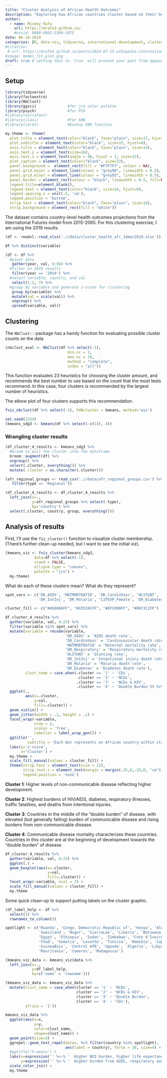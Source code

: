 ```yaml
---
title: "Cluster Analysis of African Health Outcomes"
description: "Exploring how African countries cluster based on their health outcomes"
author:
  - name: Mickey Rafa
    url: https://mrafa3.github.io/
    #orcid: 0000-0002-5300-3075
date: 06-18-2019
categories: [R, data-viz, tidyverse, international-development, cluster-analysis] # self-defined categories
#citation: 
 # url: https://mrafa3.github.io/posts/2024-07-15-wikipedia-international-mens-soccer/ 
#image: model_fit_plot.png
draft: true # setting this to `true` will prevent your post from appearing on your listing page until you're ready!
---
```


## Setup

```r
library(tidyverse)
library(factoextra)
library(NbClust)
library(ggsci)              #for jco color palette
library(psych)              #for PCA
#library(extrafont)
#library(class)             #for kNN
#library(caret)             #backup kNN function

my.theme <- theme(
  plot.title = element_text(color="black", face="plain", size=17, hjust=0), 
  plot.subtitle = element_text(color="black", size=15, hjust=0), 
  axis.title = element_text(color="black", face="plain", size=14), 
  axis.text.y = element_text(size=16), 
  axis.text.x = element_text(angle = 90, hjust = 1, size=13), 
  plot.caption = element_text(color="black", size=13), 
  panel.background =  element_rect(fill = "#F7F7F7", colour = NA), 
  panel.grid.major = element_line(colour = "grey90", linewidth = 0.5),
  panel.grid.minor = element_line(colour = "grey93", linewidth = 0.5),
  panel.border = element_rect(colour = "black", linewidth = 0.5, fill=NA, linetype = 1),
  legend.title=element_blank(), 
  legend.text = element_text(color="black", size=14, hjust=0),
  legend.spacing.x = unit(.5, 'cm'), 
  legend.position = 'bottom',
  strip.text = element_text(color="black", face="plain", size=16),
  strip.background = element_rect(fill = "white"))
```

The dataset contains country-level health outcomes projections from the International Futures model from 2015-2065. For this clustering exercise, I am using the 2019 results.

```r
(df <- readxl::read_xlsx('.//data/cluster_health_afr_14mar2019.xlsx')) 
```

```r
df %>% distinct(variable)
```

```r
(df <- df %>% 
  #pivot data
   gather(year, val, 6:56) %>% 
  #filter on 2019 results
   filter(year == '2019') %>% 
  #select variable, country, and val
   select(1:2, 7) %>% 
  #group by variable and generate z-score for clustering
   group_by(variable) %>% 
   mutate(val = scale(val)) %>% 
   ungroup() %>% 
   spread(variable, val)) 
```

## Clustering

The `NbClust::` package has a handy function for evaluating possible cluster counts on the data

```r
(nbclust_eval <- NbClust(df %>% select(-1), 
                            min.nc = 3,
                            max.nc = 10, 
                            method = "complete",
                            index = "all"))
```
This function evaluates 23 heuristics for choosing the cluster amount, and recommends the best number to use based on the count that the most tests recommend. In this case, four clusters is recommended by the largest number of heuristics.

The elbow plot of four clusters supports this recommendation.

```r
fviz_nbclust(df %>% select(-1), FUNcluster = kmeans, method='wss')
```

```r
set.seed(1234)
(kmeans_sdg3 <- kmeans(df %>% select(-c(1)), 4))
```

### Wrangling cluster results

```r
(df_cluster_4_results <- kmeans_sdg3 %>% 
  #broom to pull the cluster into the dataframe
  broom::augment(df) %>% 
  ungroup() %>% 
  select(.cluster, everything()) %>% 
  mutate(.cluster = as.character(.cluster)))
```

```r
(afr_regional_groups <- read_csv('.//data/afr_regional_groups.csv') %>% 
   filter(type == 'Regional'))
```

```r
(df_cluster_4_results <- df_cluster_4_results %>% 
  left_join(x=.,
            y=afr_regional_groups %>% select(-type),
            by='country') %>% 
  select(.cluster, country, group, everything()))
```

## Analysis of results

First, I'll use the `fiz_cluster()` function to visualize cluster membership. (There's further clean-up needed, but I want to see the initial viz).

```r
(kmeans_viz <- fviz_cluster(kmeans_sdg3, 
             data=df %>% select(-1),
             stand = FALSE, 
             ellipse.type = "convex",
             palette = "jco") + 
  my.theme)
```

What do each of these clusters mean? What do they represent?

```r
spot_vars <- c('DR_AIDS', 'MATMORTRATIO', 'DR_CardioVasc', 'HLSTUNT',
               'DR_IntInj', 'DR_Malaria', 'LIFEXP_Female', 'DR_Diabetes', 'DR_Respiratory')
```

```r
cluster_fill <- c("#868686FF", "#CD534CFF", "#EFC000FF", "#0073C2FF")

df_cluster_4_results %>% 
  gather(variable, val, 4:23) %>% 
  filter(variable %in% spot_vars) %>% 
  mutate(variable = recode(variable,
                           'DR_AIDS' = 'AIDS death rate',
                           'DR_CardioVasc' = 'Cardiovascular death rate',
                           'MATMORTRATIO' = 'Maternal mortality rate',
                           'DR_Respiratory' = 'Respiratory mortality rate', 
                           'HLSTUNT' = 'Stunting rate',
                           'DR_IntInj' = 'Intentional injury death rate', 
                           'DR_Malaria' = 'Malaria death rate', 
                           'DR_Diabetes' = 'Diabetes death rate'),
         clust_name = case_when(.cluster == '1' ~ 'CDs',
                                .cluster == '2' ~ 'NCDs',
                                .cluster == '3' ~ 'NCDs & HIV',
                                .cluster == '4' ~ 'Double Burden')) %>% 
  ggplot(., 
         aes(x=.cluster,
             y=val,
             fill=.cluster)) + 
  geom_violin() + 
  geom_jitter(width = .2, height = .1) + 
  facet_wrap(~variable, 
             nrow = 2,
             scales = 'free',
             labeller = label_wrap_gen()) + 
  ggtitle('',
          subtitle = 'Each dot represents an African country within its cluster') + 
  labs(y='z-score',
       x='Cluster') + 
  my.theme + 
  scale_fill_manual(values = cluster_fill) + 
  theme(strip.text = element_text(size = 12),
        strip.text.x = element_text(margin = margin(.25,0,.25,0, "cm")),
        legend.position = 'none')

```

**Cluster 1**: Higher levels of non-communicable disease reflecting higher development.

**Cluster 2**: Highest burdens of HIV/AIDS, diabetes, respiratory illnesses, traffic fatalities, and deaths from intentional injuries.

**Cluster 3**: Countries in the middle of the “double burden” of disease, with elevated (but generally falling) burden of communicable disease and rising burdens from non-communicable disease.

**Cluster 4**: Communicable disease mortality characterizes these countries.  Countries in this cluster are at the beginning of development towards the “double burden” of disease.

```r
df_cluster_4_results %>% 
  gather(variable, val, 4:23) %>% 
  ggplot(.) + 
  geom_boxplot(aes(x=.cluster,
                   y=val,
                   fill=.cluster)) + 
  facet_wrap(~variable, ncol = 2) + 
  scale_fill_manual(values = cluster_fill) + 
  my.theme
```
Some quick clean-up to support putting labels on the cluster graphic. 

```r
(df_label_help <- df %>% 
  select(1) %>%
  rownames_to_column())
```

```r
spotlight <- c('Rwanda', 'Congo, Democratic Republic of', 'Kenya', 'Algeria', 'South Africa', 
               'Swaziland', 'Niger', 'SierraLeo', 'Liberia', 'Botswana', 'Seychelles', 'Mauritius',
               'Egypt', 'Ethiopia', 'Sudan', 'Zimbabwe', "Cote d'Ivoire", 'Cameroon', 'Nigeria',
               'Chad', 'Somalia', 'Lesotho', 'Tunisia', 'Namibia', 'Cape Verde', 'Senegal',
               'GuineaBiss', 'Central AfR', 'Uganda', 'Algeria', 'Libya', 'Morocco', 'Sudan South',
               'Mauritania', 'Comoros', 'Madagascar')
```

```r
(kmeans_viz_data <- kmeans_viz$data %>% 
  left_join(x=.,
            y=df_label_help,
            by=c('name' = 'rowname')))
```

```r
(kmeans_viz_data <- kmeans_viz_data %>% 
  mutate(clust_name = case_when(cluster == '1' ~ 'NCDs',
                                cluster == '2' ~ 'NCDs & HIV',
                                cluster == '3' ~ 'Double Burden',
                                cluster == '4' ~ 'CDs'),
         africa = '1'))
```

```r
kmeans_viz_data %>% 
  ggplot(aes(x=x,
             y=y,
             color=clust_name,
             shape=clust_name)) + 
  geom_point(size=3) + 
  ggrepel::geom_text_repel(data=. %>% filter(country %in% spotlight),
                           aes(label = country), force = 10, size=4) + 
  #ggtitle('K-means') + 
  labs(x=expression('' %<-% '  Higher NCD burden, higher life expectancy    -    Higher CD burden, lower life expectancy  ' %->% ''),
       y=expression('' %<-% '  Higher burden from AIDS, respiratory and injury deaths')) + 
  scale_color_jco() + 
  my.theme
```

